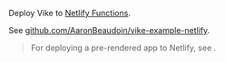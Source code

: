 
Deploy Vike to [Netlify Functions](https://www.netlify.com/products/functions/).

See [github.com/AaronBeaudoin/vike-example-netlify](https://github.com/AaronBeaudoin/vike-example-netlify).

> For deploying a pre-rendered app to Netlify, see <Link href="/netlify" />.
